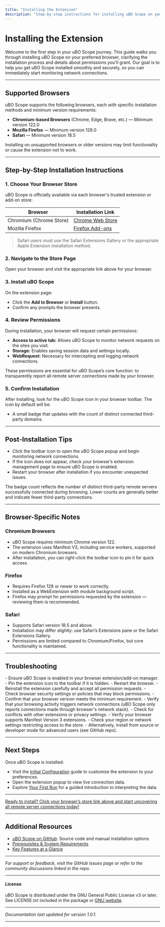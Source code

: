 ```yaml
---
title: "Installing the Extension"
description: "Step-by-step instructions for installing uBO Scope on your preferred browser from official extension stores, with guidance on permissions granted during installation. Covers navigating browser-specific extension ecosystems and tips for a smooth setup."
---
```


# Installing the Extension

Welcome to the first step in your uBO Scope journey. This guide walks you through installing uBO Scope on your preferred browser, clarifying the installation process and details about permissions you'll grant. Our goal is to help you get uBO Scope installed smoothly and securely, so you can immediately start monitoring network connections.

---

## Supported Browsers

uBO Scope supports the following browsers, each with specific installation methods and minimum version requirements:

- **Chromium-based Browsers** (Chrome, Edge, Brave, etc.) — Minimum version 122.0
- **Mozilla Firefox** — Minimum version 128.0
- **Safari** — Minimum version 18.5

Installing on unsupported browsers or older versions may limit functionality or cause the extension not to work.

---

## Step-by-Step Installation Instructions

### 1. Choose Your Browser Store

uBO Scope is officially available via each browser's trusted extension or add-on store:

| Browser        | Installation Link                                                        |
|----------------|------------------------------------------------------------------------|
| Chromium (Chrome Store) | [Chrome Web Store](https://chromewebstore.google.com/detail/ubo-scope/bbdpgcaljkaaigfcomhidmneffjjjfgp) |
| Mozilla Firefox        | [Firefox Add-ons](https://addons.mozilla.org/firefox/addon/ubo-scope/)                       |

> Safari users must use the Safari Extensions Gallery or the appropriate Apple Extension installation method.

### 2. Navigate to the Store Page

Open your browser and visit the appropriate link above for your browser.

### 3. Install uBO Scope

On the extension page:

- Click the **Add to Browser** or **Install** button.
- Confirm any prompts the browser presents.

### 4. Review Permissions

During installation, your browser will request certain permissions:

- **Access to active tab:** Allows uBO Scope to monitor network requests on the sites you visit.
- **Storage:** Enables saving session data and settings locally.
- **WebRequest:** Necessary for intercepting and logging network connections.

<Tip>
These permissions are essential for uBO Scope’s core function: to transparently report all remote server connections made by your browser.
</Tip>

### 5. Confirm Installation

After installing, look for the uBO Scope icon in your browser toolbar. The icon by default will be:

- A small badge that updates with the count of distinct connected third-party domains.

---

## Post-Installation Tips

- Click the toolbar icon to open the uBO Scope popup and begin monitoring network connections.
- If the icon does not appear, check your browser’s extension management page to ensure uBO Scope is enabled.
- Restart your browser after installation if you encounter unexpected issues.

<Warning>
The badge count reflects the number of distinct third-party remote servers successfully connected during browsing. Lower counts are generally better and indicate fewer third-party connections.
</Warning>

---

## Browser-Specific Notes

### Chromium Browsers

- uBO Scope requires minimum Chrome version 122.
- The extension uses Manifest V3, including service workers, supported on modern Chromium browsers.
- After installation, you can right-click the toolbar icon to pin it for quick access.

### Firefox

- Requires Firefox 128 or newer to work correctly.
- Installed as a WebExtension with module background script.
- Firefox may prompt for permissions requested by the extension — reviewing them is recommended.

### Safari

- Supports Safari version 18.5 and above.
- Installation may differ slightly: use Safari’s Extensions pane or the Safari Extensions Gallery.
- Permissions are limited compared to Chromium/Firefox, but core functionality is maintained.

---

## Troubleshooting

<AccordionGroup title="Common Installation Issues">
<Accordion title="Extension icon missing after installation">
- Ensure uBO Scope is enabled in your browser extension/add-on manager.
- Pin the extension icon to the toolbar if it is hidden.
- Restart the browser.
</Accordion>

<Accordion title="Permissions prompt not showing or denied">
- Reinstall the extension carefully and accept all permission requests.
- Check browser security settings or policies that may block permissions.
</Accordion>

<Accordion title="Extension not working or showing no data">
- Confirm that your browser version meets the minimum requirement.
- Verify that your browsing activity triggers network connections (uBO Scope only reports connections made through browser's network stack).
- Check for conflicts with other extensions or privacy settings.
</Accordion>

<Accordion title="Installation from store blocked or unavailable">
- Verify your browser supports Manifest Version 3 extensions.
- Check your region or network settings restricting access to the store.
- Alternatively, install from source or developer mode for advanced users (see GitHub repo).
</Accordion>
</AccordionGroup>

---

## Next Steps

Once uBO Scope is installed:

- Visit the [Initial Configuration](https://example.com/getting-started/setup-and-installation/initial-configuration) guide to customize the extension to your preferences.
- Open the extension popup to view live connection data.
- Explore [Your First Run](https://example.com/getting-started/first-use-and-troubleshooting/first-run-experience) for a guided introduction to interpreting the data.

---

<u>Ready to install? Click your browser’s store link above and start uncovering all remote server connections today!</u>

---

## Additional Resources

- [uBO Scope on GitHub](https://github.com/gorhill/uBO-Scope): Source code and manual installation options
- [Prerequisites & System Requirements](https://example.com/getting-started/setup-and-installation/prerequisites-system-requirements)
- [Key Features at a Glance](https://example.com/overview/introduction-core-value/feature-overview)

---

*For support or feedback, visit the GitHub issues page or refer to the community discussions linked in the repo.*

---

#### License

uBO Scope is distributed under the GNU General Public License v3 or later. See LICENSE.txt included in the package or [GNU website](http://www.gnu.org/licenses/).

---

*Documentation last updated for version 1.0.1.*

---